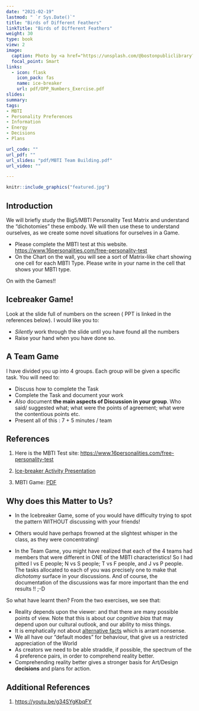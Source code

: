 ```yaml
---
date: "2021-02-19"
lastmod: " `r Sys.Date()`"
title: "Birds of Different Feathers"
linkTitle: "Birds of Different Feathers"
weight: 30
type: book
view: 2
image:
  caption: Photo by <a href="https://unsplash.com/@bostonpubliclibrary?utm_source=unsplash&utm_medium=referral&utm_content=creditCopyText">Boston Public Library</a> on <a href="https://unsplash.com/s/photos/bird-species?utm_source=unsplash&utm_medium=referral&utm_content=creditCopyText">Unsplash</a>
  focal_point: Smart
links:
  - icon: flask
    icon_pack: fas
    name: ice-breaker
    url: pdf/OPP_Numbers_Exercise.pdf
slides: 
summary: 
tags:
- MBTI
- Personality Preferences
- Information
- Energy
- Decisions
- Plans

url_code: ""
url_pdf: ""
url_slides: "pdf/MBTI Team Building.pdf"
url_video: ""

---
```


```r
knitr::include_graphics("featured.jpg")
```

## Introduction

We will briefly study the Big5/MBTI Personality Test Matrix and understand the "dichotomies" these embody. We will then use these to understand ourselves, as we create some novel situations for ourselves in a Game.

- Please complete the MBTI test at this website. <u><https://www.16personalities.com/free-personality-test></u>
- On the Chart on the wall, you will see a sort of Matrix-like chart showing one cell for each MBTI Type. Please write in your name in the cell that shows your MBTI type. 

On with the Games!!

## Icebreaker Game!

Look at the slide full of numbers on the screen ( PPT is linked in the references below). I would like you to:  

- *Silently* work through the slide until you have found all the numbers   
- Raise your hand when you have done so. 


## A Team Game

I have divided you up into 4 groups. Each group will be given a specific task. You will need to:  

- Discuss how to complete the Task  
- Complete the Task and document your work  
- *Also* document **the main aspects of Discussion in your group**. Who said/ suggested what; what were the points of agreement; what were the contentious points etc.   
- Present all of this : 7 + 5 minutes / team  

## References

1. Here is the MBTI Test site: <u><https://www.16personalities.com/free-personality-test></u>

2. <u>[Ice-breaker Activity Presentation](https://slidetodoc.com/numbers-icebreaker-this-is-one-of-many-free/)</u>

3. MBTI Game: <u>[PDF](/pdf/MBTI Activities.pdf)</u>

## Why does this Matter to Us?


- In the Icebreaker Game, some of you would have difficulty trying to spot the pattern WITHOUT discussing with your friends!
- Others would have perhaps frowned at the slightest whisper in the class, as they were concentrating!

- In the Team Game, you might have realized that each of the 4 teams had members that were different in ONE of the MBTI characteristics! So I had pitted I vs E people; N vs S people; T vs F people, and J vs P people. The tasks allocated to each of you was precisely one to make that *dichotomy* surface in your discussions. And of course, the documentation of the discussions was far more important than the end results !! ;-D

So what have learnt then? From the two exercises, we see that:  

  - Reality depends upon the viewer: and that there are many possible points of view. Note that this is about our *cognitive bias* that may depend upon our cultural outlook, and our ability to miss things. 
  - It is emphatically not about <u>[alternative facts](https://www.dictionary.com/e/slang/alternative-facts/)</u> which is arrant nonsense.
  - We all have our "default modes" for behaviour, that give us a restricted appreciation of the World
  - As creators we need to be able straddle, if possible, the spectrum of the 4 preference pairs, in order to comprehend reality better. 
  - Comprehending reality better gives a stronger basis for Art/Design **decisions** and plans for action.


## Additional References
1. <u><https://youtu.be/g34SYgKbqFY></u>





